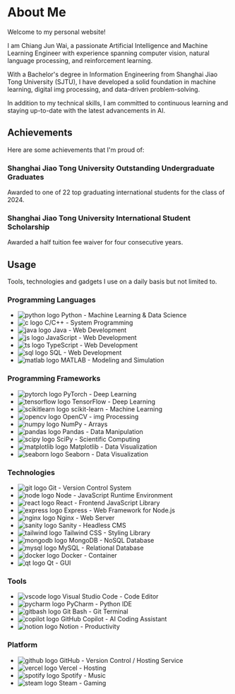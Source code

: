 




# About Me

Welcome to my personal website!

I am Chiang Jun Wai, a passionate Artificial Intelligence and Machine Learning Engineer with experience spanning computer vision, natural language processing, and reinforcement learning.

With a Bachelor's degree in Information Engineering from Shanghai Jiao Tong University (SJTU), I have developed a solid foundation in machine learning, digital img processing, and data-driven problem-solving.

In addition to my technical skills, I am committed to continuous learning and staying up-to-date with the latest advancements in AI.

## Achievements

Here are some achievements that I'm proud of:

### Shanghai Jiao Tong University Outstanding Undergraduate Graduates

Awarded to one of 22 top graduating international students for the class of 2024.

### Shanghai Jiao Tong University International Student Scholarship

Awarded a half tuition fee waiver for four consecutive years.

## Usage

Tools, technologies and gadgets I use on a daily basis but not limited to.

### Programming Languages

<ul className="mt-2 list-none">
  <li className="mb-4">
    <div className="flex items-center">
      <img src={pythonlogo} width={20} height={20} alt="python logo" />
      <span className="ml-2">Python - Machine Learning & Data Science</span>
    </div>
  </li>
  <li className="mb-4">
    <div className="flex items-center">
      <img src={clogo} width={20} height={20} alt="c logo" />
      <span className="ml-2">C/C++ - System  Programming</span>
    </div>
  </li>
  <li className="mb-4">
    <div className="flex items-center">
      <img src={javalogo} width={20} height={20} alt="java logo" />
      <span className="ml-2">Java - Web Development</span>
    </div>
  </li>
  <li className="mb-4">
    <div className="flex items-center">
      <img src={jslogo} width={20} height={20} alt="js logo" />
      <span className="ml-2">JavaScript - Web Development</span>
    </div>
  </li>
  <li className="mb-4">
    <div className="flex items-center">
      <img src={tslogo} width={20} height={20} alt="ts logo" />
      <span className="ml-2">TypeScript - Web Development</span>
    </div>
  </li>
  <li className="mb-4">
    <div className="flex items-center">
      <img src={sqllogo} width={20} height={20} alt="sql logo" />
      <span className="ml-2">SQL - Web Development</span>
    </div>
  </li>
  <li className="mb-4">
    <div className="flex items-center">
      <img src={matlablogo} width={20} height={20} alt="matlab logo" />
      <span className="ml-2">MATLAB - Modeling and Simulation</span>
    </div>
  </li>
</ul>

### Programming Frameworks

<ul className="mt-2 list-none">
  <li className="mb-4">
    <div className="flex items-center">
      <img src={pytorchlogo} width={20} height={20} alt="pytorch logo" />
      <span className="ml-2">PyTorch - Deep Learning</span>
    </div>
  </li>
  <li className="mb-4">
    <div className="flex items-center">
      <img src={tensorflowlogo} width={20} height={20} alt="tensorflow logo" />
      <span className="ml-2">TensorFlow - Deep Learning</span>
    </div>
  </li>
  <li className="mb-4">
    <div className="flex items-center">
      <img src={scikitlearnlogo} width={20} height={20} alt="scikitlearn logo" />
      <span className="ml-2">scikit-learn - Machine Learning</span>
    </div>
  </li>
  <li className="mb-4">
    <div className="flex items-center">
      <img src={opencvlogo} width={20} height={20} alt="opencv logo" />
      <span className="ml-2">OpenCV - img Processing</span>
    </div>
  </li>
  <li className="mb-4">
    <div className="flex items-center">
      <img src={numpylogo} width={20} height={20} alt="numpy logo" />
      <span className="ml-2">NumPy - Arrays</span>
    </div>
  </li>
  <li className="mb-4">
    <div className="flex items-center">
      <img src={pandaslogo} width={20} height={20} alt="pandas logo" />
      <span className="ml-2">Pandas - Data Manipulation</span>
    </div>
  </li>
  <li className="mb-4">
    <div className="flex items-center">
      <img src={scipylogo} width={20} height={20} alt="scipy logo" />
      <span className="ml-2">SciPy - Scientific Computing</span>
    </div>
  </li>
  <li className="mb-4">
    <div className="flex items-center">
      <img src={matplotliblogo} width={20} height={20} alt="matplotlib logo" />
      <span className="ml-2">Matplotlib - Data Visualization</span>
    </div>
  </li>
  <li className="mb-4">
    <div className="flex items-center">
      <img src={seabornlogo} width={20} height={20} alt="seaborn logo" />
      <span className="ml-2">Seaborn - Data Visualization</span>
    </div>
  </li>
</ul>

### Technologies

<ul className="mt-2 list-none">
  <li className="mb-4">
    <div className="flex items-center">
      <img src={gitlogo} width={20} height={20} alt="git logo" />
      <span className="ml-2">Git - Version Control System</span>
    </div>
  </li>
  <li className="mb-4">
    <div className="flex items-center">
      <img src={nodelogo} width={20} height={20} alt="node logo" />
      <span className="ml-2">Node - JavaScript Runtime Environment</span>
    </div>
  </li>
  <li className="mb-4">
    <div className="flex items-center">
      <img src={reactlogo} width={20} height={20} alt="react logo" />
      <span className="ml-2">React - Frontend JavaScript Library</span>
    </div>
  </li>
  <li className="mb-4">
    <div className="flex items-center">
      <img src={expresslogo} width={20} height={20} alt="express logo" />
      <span className="ml-2">Express - Web Framework for Node.js</span>
    </div>
  </li>
  <li className="mb-4">
    <div className="flex items-center">
      <img src={nginxlogo} width={20} height={20} alt="nginx logo" />
      <span className="ml-2">Nginx - Web Server</span>
    </div>
  </li>
  <li className="mb-4">
    <div className="flex items-center">
      <img src={sanitylogo} width={20} height={20} alt="sanity logo" />
      <span className="ml-2">Sanity - Headless CMS</span>
    </div>
  </li>
  <li className="mb-4">
    <div className="flex items-center">
      <img src={tailwindlogo} width={20} height={20} alt="tailwind logo" />
      <span className="ml-2">Tailwind CSS - Styling Library</span>
    </div>
  </li>
  <li className="mb-4">
    <div className="flex items-center">
      <img src={mongodblogo} width={20} height={20} alt="mongodb logo" />
      <span className="ml-2">MongoDB - NoSQL Database</span>
    </div>
  </li>
  <li className="mb-4">
    <div className="flex items-center">
      <img src={mysqllogo} width={20} height={20} alt="mysql logo" />
      <span className="ml-2">MySQL - Relational Database</span>
    </div>
  </li>
  <li className="mb-4">
    <div className="flex items-center">
      <img src={dockerlogo} width={20} height={20} alt="docker logo" />
      <span className="ml-2">Docker - Container</span>
    </div>
  </li>
  <li className="mb-4">
    <div className="flex items-center">
      <img src={qtlogo} width={20} height={20} alt="qt logo" />
      <span className="ml-2">Qt - GUI</span>
    </div>
  </li>
</ul>

### Tools

<ul className="mt-2 list-none">
  <li className="mb-4">
    <div className="flex items-center">
      <img src={vscodelogo} width={20} height={20} alt="vscode logo" />
      <span className="ml-2">Visual Studio Code - Code Editor</span>
    </div>
  </li>
  <li className="mb-4">
    <div className="flex items-center">
      <img src={pycharmlogo} width={20} height={20} alt="pycharm logo" />
      <span className="ml-2">PyCharm - Python IDE</span>
    </div>
  </li>
  <li className="mb-4">
    <div className="flex items-center">
      <img src={gitlogo} width={20} height={20} alt="gitbash logo" />
      <span className="ml-2">Git Bash - Git Terminal</span>
    </div>
  </li>
  <li className="mb-4">
    <div className="flex items-center">
      <img src={copilotlogo} width={20} height={20} alt="copilot logo" />
      <span className="ml-2">GitHub Copilot - AI Coding Assistant</span>
    </div>
  </li>
  <li className="mb-4">
    <div className="flex items-center">
      <img src={notionlogo} width={20} height={20} alt="notion logo" />
      <span className="ml-2">Notion - Productivity</span>
    </div>
  </li>
</ul>

### Platform

<ul className="mt-2 list-none">
  <li className="mb-4">
    <div className="flex items-center">
      <img src={githublogo} width={20} height={20} alt="github logo" />
      <span className="ml-2">GitHub - Version Control / Hosting Service</span>
    </div>
  </li>
  <li className="mb-4">
    <div className="flex items-center">
      <img src={vercellogo} width={20} height={20} alt="vercel logo" />
      <span className="ml-2">Vercel - Hosting</span>
    </div>
  </li>
  <li className="mb-4">
    <div className="flex items-center">
      <img src={spotifylogo} width={20} height={20} alt="spotify logo" />
      <span className="ml-2">Spotify - Music</span>
    </div>
  </li>
  <li className="mb-4">
    <div className="flex items-center">
      <img src={steamlogo} width={20} height={20} alt="steam logo" />
      <span className="ml-2">Steam - Gaming</span>
    </div>
  </li>
</ul>
